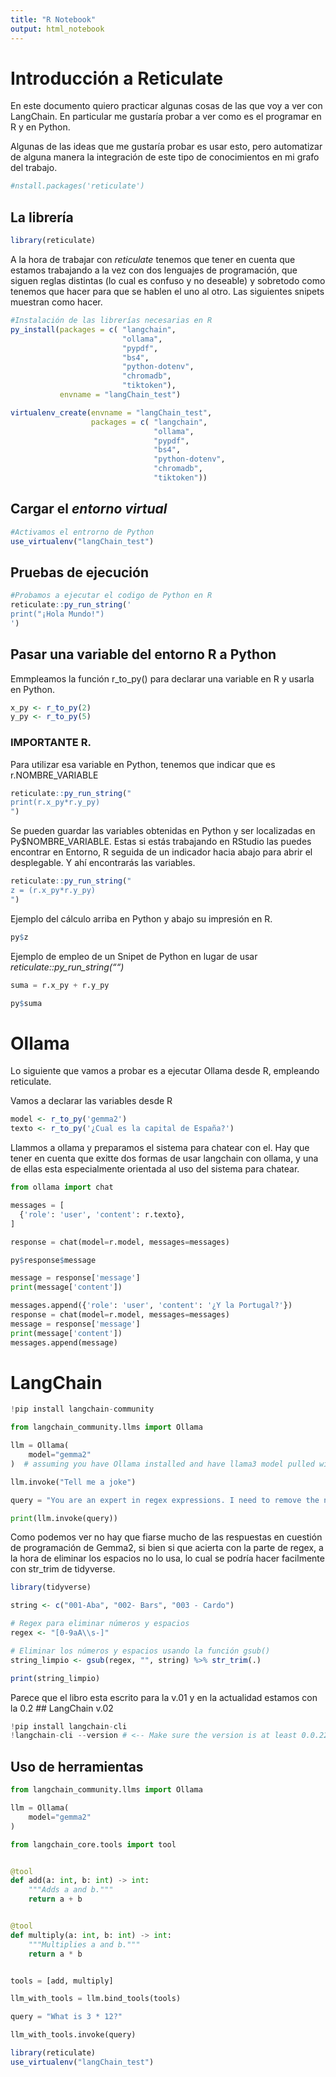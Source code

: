 ```yaml
---
title: "R Notebook"
output: html_notebook
---
```


# Introducción a Reticulate

En este documento quiero practicar algunas cosas de las que voy a ver con LangChain. En particular me gustaría probar a ver como es el programar en R y en Python. 

Algunas de las ideas que me gustaría probar es usar esto, pero automatizar de alguna manera la integración de este tipo de conocimientos en mi grafo del trabajo.

```r
#nstall.packages('reticulate')
```
## La librería

```r
library(reticulate)
```

A la hora de trabajar con _reticulate_ tenemos que tener en cuenta que estamos trabajando a la vez con dos lenguajes de programación, que siguen reglas distintas (lo cual es confuso y no deseable) y sobretodo como tenemos que hacer para que se hablen el uno al otro. Las siguientes snipets muestran como hacer.

```r
#Instalación de las librerías necesarias en R
py_install(packages = c( "langchain", 
                         "ollama", 
                         "pypdf", 
                         "bs4", 
                         "python-dotenv", 
                         "chromadb", 
                         "tiktoken"), 
           envname = "langChain_test")
```


```r
virtualenv_create(envname = "langChain_test",
                  packages = c( "langchain", 
                                "ollama", 
                                "pypdf", 
                                "bs4",
                                "python-dotenv",
                                "chromadb",
                                "tiktoken"))
```
## Cargar el _entorno virtual_

```r
#Activamos el entrorno de Python
use_virtualenv("langChain_test")
```

## Pruebas de ejecución
```r
#Probamos a ejecutar el codigo de Python en R
reticulate::py_run_string('
print("¡Hola Mundo!")
')
```
## Pasar una variable del entorno R a Python

Emmpleamos la función r_to_py() para declarar una variable en R y usarla en Python.
```r
x_py <- r_to_py(2)
y_py <- r_to_py(5)
```


### IMPORTANTE R.

Para utilizar esa variable en Python, tenemos que indicar que es r.NOMBRE_VARIABLE
```r
reticulate::py_run_string("
print(r.x_py*r.y_py)
")
```
Se pueden guardar las variables obtenidas en Python y ser localizadas en Py$NOMBRE_VARIABLE. Estas si estás trabajando en RStudio las puedes encontrar en Entorno, R seguida de un indicador hacia abajo para abrir el desplegable. Y ahí encontrarás las variables.
```r
reticulate::py_run_string("
z = (r.x_py*r.y_py)
")
```


Ejemplo del cálculo arriba en Python y abajo su impresión en R.
```r
py$z

```
Ejemplo de empleo de un Snipet de Python en lugar de usar _reticulate::py_run_string("")_

```python
suma = r.x_py + r.y_py

```

```r
py$suma
```

# Ollama

Lo siguiente que vamos a probar es a ejecutar Ollama desde R, empleando reticulate.

Vamos a declarar las variables desde R

```r
model <- r_to_py('gemma2')
texto <- r_to_py('¿Cual es la capital de España?')
```

Llammos a ollama y preparamos el sistema para chatear con el. Hay que tener en cuenta que exitte dos formas de usar langchain con ollama, y una de ellas esta especialmente orientada al uso del sistema para chatear. 
```python
from ollama import chat

messages = [
  {'role': 'user', 'content': r.texto},
]

```

```python
response = chat(model=r.model, messages=messages)
```

```r
py$response$message
```


```python
message = response['message']
print(message['content'])
```

```python
messages.append({'role': 'user', 'content': '¿Y la Portugal?'})
response = chat(model=r.model, messages=messages)
message = response['message']
print(message['content'])
messages.append(message)
```

# LangChain

```python
!pip install langchain-community
```


```python

from langchain_community.llms import Ollama

llm = Ollama(
    model="gemma2"
)  # assuming you have Ollama installed and have llama3 model pulled with `ollama pull llama3 `

llm.invoke("Tell me a joke")

```

```python
query = "You are an expert in regex expressions. I need to remove the numbers, the letter 'a' and spaces from strings like '001 - Aba', '002- Bars', '003-Cardo' and I need your help to create a regex expression to use in R. How do I remove the spaces? Your answers don't just eliminate the numbers."

print(llm.invoke(query))
```
Como podemos ver no hay que fiarse mucho de las respuestas en cuestión de programación de Gemma2, si bien si que acierta con la parte de regex, a la hora de eliminar los espacios no lo usa, lo cual se podría hacer facilmente con str_trim de tidyverse.

```r
library(tidyverse)

string <- c("001-Aba", "002- Bars", "003 - Cardo")

# Regex para eliminar números y espacios
regex <- "[0-9aA\\s-]"

# Eliminar los números y espacios usando la función gsub()
string_limpio <- gsub(regex, "", string) %>% str_trim(.)

print(string_limpio)
```
Parece que el libro esta escrito para la v.01 y en la actualidad estamos con la 0.2
## LangChain v.02

```python
!pip install langchain-cli
!langchain-cli --version # <-- Make sure the version is at least 0.0.22
```
## Uso de herramientas

```python
from langchain_community.llms import Ollama

llm = Ollama(
    model="gemma2"
)
```


```python
from langchain_core.tools import tool


@tool
def add(a: int, b: int) -> int:
    """Adds a and b."""
    return a + b


@tool
def multiply(a: int, b: int) -> int:
    """Multiplies a and b."""
    return a * b


tools = [add, multiply]
```

```python
llm_with_tools = llm.bind_tools(tools)

query = "What is 3 * 12?"

llm_with_tools.invoke(query)
```
```r
library(reticulate)
use_virtualenv("langChain_test")
```


